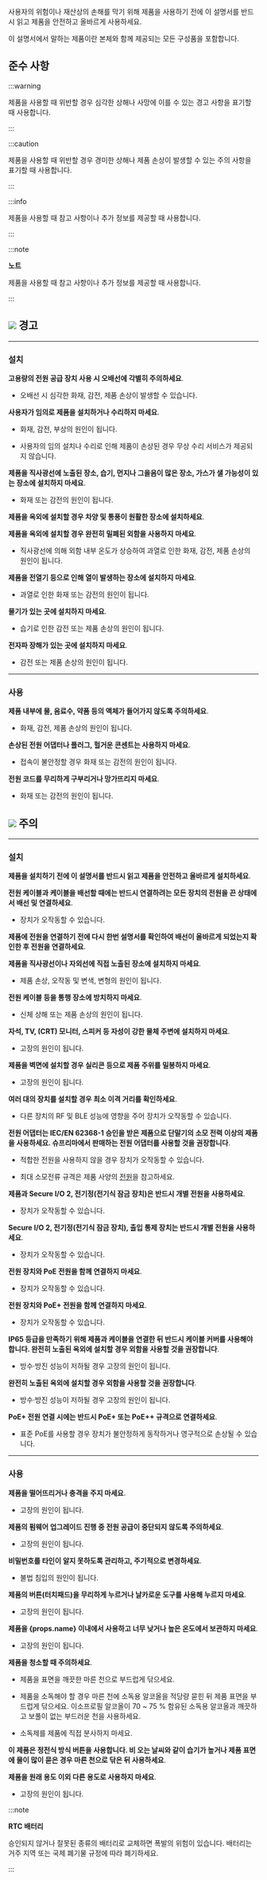 사용자의 위험이나 재산상의 손해를 막기 위해 제품을 사용하기 전에 이 설명서를 반드시 읽고 제품을 안전하고 올바르게 사용하세요.

이 설명서에서 말하는 제품이란 본체와 함께 제공되는 모든 구성품을 포함합니다.

## 준수 사항

:::warning

제품을 사용할 때 위반할 경우 심각한 상해나 사망에 이를 수 있는 경고 사항을 표기할 때 사용합니다.

:::

:::caution

제품을 사용할 때 위반할 경우 경미한 상해나 제품 손상이 발생할 수 있는 주의 사항을 표기할 때 사용합니다.

:::

:::info

제품을 사용할 때 참고 사항이나 추가 정보를 제공할 때 사용합니다.

:::

:::note

**노트**

제품을 사용할 때 참고 사항이나 추가 정보를 제공할 때 사용합니다.

:::

<div className='page-break' />

## <Image src='/img/common/ico-caution.svg' ico alone /> 경고

---

### 설치

**고용량의 전원 공급 장치 사용 시 오배선에 각별히 주의하세요**.

* 오배선 시 심각한 화재, 감전, 제품 손상이 발생할 수 있습니다.

**사용자가 임의로 제품을 설치하거나 수리하지 마세요**.

* 화재, 감전, 부상의 원인이 됩니다.

* 사용자의 임의 설치나 수리로 인해 제품이 손상된 경우 무상 수리 서비스가 제공되지 않습니다.

**제품을 직사광선에 노출된 장소, 습기, 먼지나 그을음이 많은 장소, 가스가 샐 가능성이 있는 장소에 설치하지 마세요**.

* 화재 또는 감전의 원인이 됩니다.

<Xclude product='corestation_20,corestation_40,doorinterface'>

**제품을 옥외에 설치할 경우 차양 및 통풍이 원활한 장소에 설치하세요**.

**제품을 옥외에 설치할 경우 완전히 밀폐된 외함을 사용하지 마세요**.

* 직사광선에 의해 외함 내부 온도가 상승하여 과열로 인한 화재, 감전, 제품 손상의 원인이 됩니다.

</Xclude>

**제품을 전열기 등으로 인해 열이 발생하는 장소에 설치하지 마세요**.

* 과열로 인한 화재 또는 감전의 원인이 됩니다.

**물기가 있는 곳에 설치하지 마세요**.

* 습기로 인한 감전 또는 제품 손상의 원인이 됩니다.

**전자파 장해가 있는 곳에 설치하지 마세요**.

* 감전 또는 제품 손상의 원인이 됩니다.

---

### 사용

**제품 내부에 물, 음료수, 약품 등의 액체가 들어가지 않도록 주의하세요**.

* 화재, 감전, 제품 손상의 원인이 됩니다.

**손상된 전원 어댑터나 플러그, 헐거운 콘센트는 사용하지 마세요**.

* 접속이 불안정할 경우 화재 또는 감전의 원인이 됩니다.

**전원 코드를 무리하게 구부리거나 망가뜨리지 마세요**.

* 화재 또는 감전의 원인이 됩니다.

<div className='page-break' />

## <Image src='/img/common/ico-warning.svg' ico alone /> 주의

---

### 설치

**제품을 설치하기 전에 이 설명서를 반드시 읽고 제품을 안전하고 올바르게 설치하세요**.

**전원 케이블과 케이블을 배선할 때에는 반드시 연결하려는 모든 장치의 전원을 끈 상태에서 배선 및 연결하세요**.

* 장치가 오작동할 수 있습니다.

**제품에 전원을 연결하기 전에 다시 한번 설명서를 확인하여 배선이 올바르게 되었는지 확인한 후 전원을 연결하세요**.

**제품을 직사광선이나 자외선에 직접 노출된 장소에 설치하지 마세요**.

* 제품 손상, 오작동 및 변색, 변형의 원인이 됩니다.

**전원 케이블 등을 통행 장소에 방치하지 마세요**.

* 신체 상해 또는 제품 손상의 원인이 됩니다.

**자석, TV, (CRT) 모니터, 스피커 등 자성이 강한 물체 주변에 설치하지 마세요**.

* 고장의 원인이 됩니다.

<Include product='bioentry_w2,bioentry_w3,biolite_n2,xpass_2,xpass_d2'>

**제품을 벽면에 설치할 경우 실리콘 등으로 제품 주위를 밀봉하지 마세요**.

* 고장의 원인이 됩니다.

</Include>

<Xclude product='corestation_20,corestation_40,doorinterface'>

**여러 대의 장치를 설치할 경우 최소 이격 거리를 확인하세요**.

* 다른 장치의 RF 및 BLE 성능에 영향을 주어 장치가 오작동할 수 있습니다.

</Xclude>

**전원 어댑터는 IEC/EN 62368-1 승인을 받은 제품으로 단말기의 소모 전력 이상의 제품을 사용하세요. 슈프리마에서 판매하는 전원 어댑터를 사용할 것을 권장합니다**.

* 적합한 전원을 사용하지 않을 경우 장치가 오작동할 수 있습니다.

* 최대 소모전류 규격은 제품 사양의 [전원](product-specifications#specs.power)을 참고하세요.

<Xclude product='corestation_20,corestation_40,doorinterface'>

**제품과 Secure I/O 2, 전기정(전기식 잠금 장치)은 반드시 개별 전원을 사용하세요**.

* 장치가 오작동할 수 있습니다.

</Xclude>

<Include product='secure_io_2'>

**Secure I/O 2, 전기정(전기식 잠금 장치), 출입 통제 장치는 반드시 개별 전원을 사용하세요**.

* 장치가 오작동할 수 있습니다.

</Include>

<Include product='biostation_2a,bioentry_w3,xstation_2'>

**전원 장치와 PoE 전원을 함께 연결하지 마세요**.

* 장치가 오작동할 수 있습니다.

</Include>

<Include product='biostation_3,corestation_20'>

**전원 장치와 PoE+ 전원을 함께 연결하지 마세요**.

* 장치가 오작동할 수 있습니다.

</Include>

<Include product='biostation_3,biostation_2a,xstation_2'>

**IP65 등급을 만족하기 위해 제품과 케이블을 연결한 뒤 반드시 케이블 커버를 사용해야 합니다. 완전히 노출된 옥외에 설치할 경우 외함을 사용할 것을 권장합니다**.

* 방수·방진 성능이 저하될 경우 고장의 원인이 됩니다.

</Include>

<Include product='xpass_2,xpass_d2,bioentry_w3'>

**완전히 노출된 옥외에 설치할 경우 외함을 사용할 것을 권장합니다**.

* 방수·방진 성능이 저하될 경우 고장의 원인이 됩니다.

</Include>

<Include product='biostation_3,corestation_20'>

**PoE+ 전원 연결 시에는 반드시 PoE+ 또는 PoE++ 규격으로 연결하세요**.

* 표준 PoE를 사용할 경우 장치가 불안정하게 동작하거나 영구적으로 손상될 수 있습니다.

</Include>

---

### 사용

**제품을 떨어뜨리거나 충격을 주지 마세요**.

* 고장의 원인이 됩니다.

**제품의 펌웨어 업그레이드 진행 중 전원 공급이 중단되지 않도록 주의하세요**.

* 고장의 원인이 됩니다.

<Xclude product='corestation_40,corestation_20,bioentry_w3,doorinterface'>

**비밀번호를 타인이 알지 못하도록 관리하고, 주기적으로 변경하세요**.

* 불법 침입의 원인이 됩니다.

</Xclude>

<Xclude product='bioentry_w3'>

**제품의 버튼(터치패드)을 무리하게 누르거나 날카로운 도구를 사용해 누르지 마세요**.

* 고장의 원인이 됩니다.

</Xclude>

**제품을 {props.name} 이내에서 사용하고 너무 낮거나 높은 온도에서 보관하지 마세요**.

* 고장의 원인이 됩니다.

**제품을 청소할 때 주의하세요**.

* 제품을 표면을 깨끗한 마른 천으로 부드럽게 닦으세요.

* 제품을 소독해야 할 경우 마른 천에 소독용 알코올을 적당량 묻힌 뒤 제품 표면을 부드럽게 닦으세요. 이소프로필 알코올이 70 ~ 75 % 함유된 소독용 알코올과 깨끗하고 보풀이 없는 부드러운 천을 사용하세요.

* 소독제를 제품에 직접 분사하지 마세요.

<Include product='biostation_2,biostation_2a,biostation_a2'>

**이 제품은 정전식 방식 버튼을 사용합니다. 비 오는 날씨와 같이 습기가 높거나 제품 표면에 물이 많이 묻은 경우 마른 천으로 닦은 뒤 사용하세요**.

</Include>

**제품을 원래 용도 이외 다른 용도로 사용하지 마세요**.

* 고장의 원인이 됩니다.

<Xclude product='input_module,output_module,door_module,secure_io_2,corestation_20,doorinterface'>

:::note

**RTC 배터리**

승인되지 않거나 잘못된 종류의 배터리로 교체하면 폭발의 위험이 있습니다. 배터리는 거주 지역 또는 국제 폐기물 규정에 따라 폐기하세요.

:::

</Xclude>